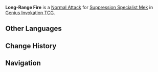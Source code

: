 {{Genius Invokation TCG Skill Infobox
|id         = 30071
|image      = Long-Range Fire Character Card Skill.png
|type       = Normal Attack
|character  = Suppression Specialist Mek
|element    = No Elemental Type
|unaligned  = 2
|effect     = Deals 1 '''Physical DMG'''.
|order      = 1
}}
'''Long-Range Fire''' is a [[Character Card Normal Attack|Normal Attack]] for [[Suppression Specialist Mek (Character Card)|Suppression Specialist Mek]] in [[Genius Invokation TCG]].

==Other Languages==
{{Other Languages
|en      = Long-Range Fire
|zhs     = 长点射
|zhs_rm  = 
|zht     = 長點射
|zht_rm  = 
|zh_tl   = 
|ja      = ロング点射
|ja_rm   = Rongu Tensha{{Assumed}}
|ja_tl   = 
|ko      = 장거리 점사
|ko_rm   = 
|ko_tl   = 
|es      = Fuego a distancia
|es_tl   = Long-Distance Fire
|fr      = Tir long
|fr_tl   = Long-Range Shot
|ru      = Одиночный выстрел на расстоянии
|ru_tl   = 
|th      = Long-Range Fire
|vi      = Bắn Tỉa Từ Xa
|vi_tl   = 
|de      = Feuer aus der Ferne
|de_tl   = Long-Range Fire
|id      = Long-Range Fire
|pt      = Disparo de Longa Distância
|pt_tl   = 
|tr      = Uzun Menzilli Ateş
|tr_tl   = 
|it      = Fuoco a lunga distanza
|it_tl   = 
}}

==Change History==
{{Change History|4.3}}

==Navigation==
{{Genius Invokation TCG Skill Navbox|Suppression Specialist Mek}}